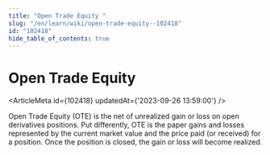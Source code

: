 ```yaml
---
title: "Open Trade Equity "
slug: "/en/learn/wiki/open-trade-equity--102418"
id: "102418"
hide_table_of_contents: true
---
```



# Open Trade Equity 

<ArticleMeta id={102418} updatedAt={'2023-09-26 13:59:00'} />
<div className='border-solid border-b border-t-0 my-4 border-[var(--ifm-color-gray-300)]' />

Open Trade Equity (OTE) is the net of unrealized gain or loss on open derivatives positions. Put differently, OTE is the paper gains and losses represented by the current market value and the price paid (or received) for a position. Once the position is closed, the gain or loss will become realized.
